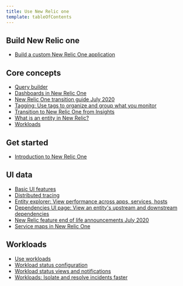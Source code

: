 ```yaml
---
title: Use New Relic one
template: tableOfContents
---
```


## Build New Relic one

* [Build a custom New Relic One application](/docs/new-relic-one/use-new-relic-one/build-new-relic-one/build-custom-new-relic-one-application)

## Core concepts

* [Query builder](/docs/new-relic-one/use-new-relic-one/core-concepts/chart-builder)
* [Dashboards in New Relic One](/docs/new-relic-one/use-new-relic-one/core-concepts/dashboards-new-relic-one)
* [New Relic One transition guide July 2020](/docs/new-relic-one/use-new-relic-one/core-concepts/new-relic-one-transition-guide-july-2020)
* [Tagging: Use tags to organize and group what you monitor](/docs/new-relic-one/use-new-relic-one/core-concepts/tagging-use-tags-organize-group-what-you-monitor)
* [Transition to New Relic One from Insights](/docs/new-relic-one/use-new-relic-one/core-concepts/transition-new-relic-one-insights)
* [What is an entity in New Relic?](/docs/new-relic-one/use-new-relic-one/core-concepts/what-entity-new-relic)
* [Workloads](/docs/new-relic-one/use-new-relic-one/core-concepts/workloads)

## Get started

* [Introduction to New Relic One](/docs/new-relic-one/use-new-relic-one/get-started/introduction-new-relic-one)

## UI data

* [Basic UI features](/docs/new-relic-one/use-new-relic-one/ui-data/basic-ui-features)
* [Distributed tracing](/docs/new-relic-one/use-new-relic-one/ui-data/distributed-tracing)
* [Entity explorer: View performance across apps, services, hosts](/docs/new-relic-one/use-new-relic-one/ui-data/entity-explorer-view-performance-across-apps-services-hosts)
* [Dependencies UI page: View an entity's upstream and downstream dependencies](/docs/new-relic-one/use-new-relic-one/ui-data/explore-downstream-dependencies-new-relic-one)
* [New Relic feature end of life announcements July 2020](/docs/new-relic-one/use-new-relic-one/ui-data/new-relic-feature-end-life-announcements-july-2020)
* [Service maps in New Relic One](/docs/new-relic-one/use-new-relic-one/ui-data/service-maps-new-relic-one)

## Workloads

* [Use workloads](/docs/new-relic-one/use-new-relic-one/workloads/use-workloads)
* [Workload status configuration](/docs/new-relic-one/use-new-relic-one/workloads/workload-status-configuration)
* [Workload status views and notifications](/docs/new-relic-one/use-new-relic-one/workloads/workload-status-views-notifications)
* [Workloads: Isolate and resolve incidents faster](/docs/new-relic-one/use-new-relic-one/workloads/workloads-isolate-resolve-incidents-faster)
